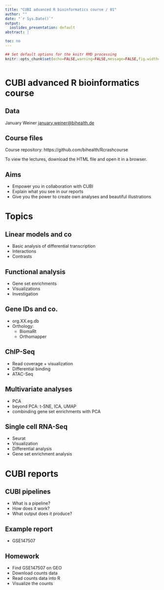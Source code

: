 ```yaml
---
title: "CUBI advanced R bioinformatics course / 01"
author: ""
date: "`r Sys.Date()`"
output:
  ioslides_presentation: default
abstract: |

toc: no
---
```


```r
## Set default options for the knitr RMD processing
knitr::opts_chunk$set(echo=FALSE,warning=FALSE,message=FALSE,fig.width=5,fig.height=5,cache=TRUE,autodep=TRUE, results="hide")
```

```r
```

# CUBI advanced R bioinformatics course

## Data

January Weiner <january.weiner@bihealth.de>

## Course files

Course repository: https://github.com/bihealth/Rcrashcourse

To view the lectures, download the HTML file and open it in a browser.

## Aims

 * Empower you in collaboration with CUBI
 * Explain what you see in our reports
 * Give you the power to create own analyses and beautiful illustrations

# Topics

## Linear models and co

 * Basic analysis of differential transcription
 * Interactions
 * Contrasts

## Functional analysis

 * Gene set enrichments
 * Visualizations
 * Investigation 

## Gene IDs and co.

 * org.XX.eg.db
 * Orthology:
   * BiomaRt
   * Orthomapper

## ChIP-Seq

 * Read coverage + visualization
 * Differential binding
 * ATAC-Seq

## Multivariate analyses

 * PCA
 * beyond PCA: t-SNE, ICA, UMAP
 * combinding gene set enrichments with PCA

## Single cell RNA-Seq

 * Seurat
 * Visualization
 * Differential analysis
 * Gene set enrichment analysis

# CUBI reports

## CUBI pipelines

 * What is a pipeline?
 * How does it work?
 * What output does it produce?

## Example report

 * GSE147507


## Homework

 * Find GSE147507 on GEO
 * Download counts data
 * Read counts data into R
 * Visualize the counts

